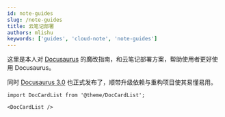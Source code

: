 ```yaml
---
id: note-guides
slug: /note-guides
title: 云笔记部署
authors: mlishu
keywords: ['guides', 'cloud-note', 'note-guides']
---
```


这里是本人对 [Docusaurus](https://docusaurus.io/) 的魔改指南，和云笔记部署方案，帮助使用者更好使用 Docusaurus。

同时 [Docusaurus 3.0](https://docusaurus.io/zh-CN/blog/releases/3.0) 也正式发布了，顺带升级依赖与重构项目使其易懂易用。


```mdx-code-block
import DocCardList from '@theme/DocCardList';

<DocCardList />
```
